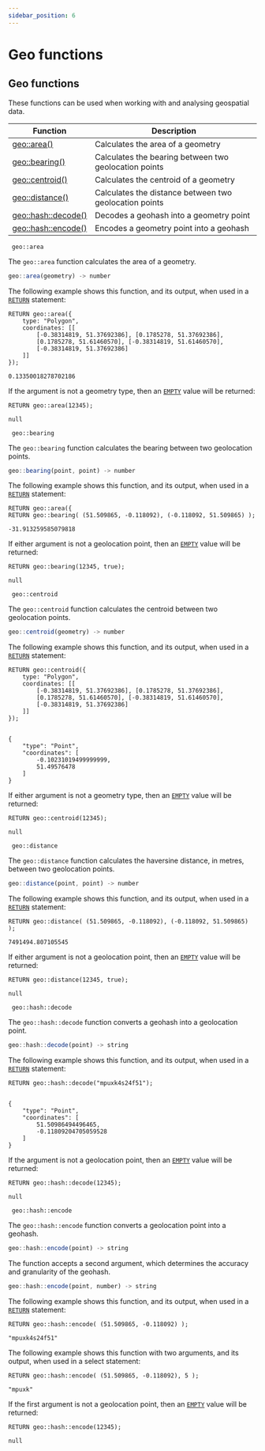 ```yaml
---
sidebar_position: 6
---
```


# Geo functions

## Geo functions

These functions can be used when working with and analysing geospatial data.

<table>
<thead>
  <tr>
    <th>Function</th>
    <th>Description</th>
  </tr>
</thead>
<tbody>
  <tr>
    <td><a href="/docs/SurrealQL/functions/geo#area">geo::area()</a></td>
    <td>Calculates the area of a geometry</td>
  </tr>
  <tr>
    <td><a href="/docs/SurrealQL/functions/geo#bearing">geo::bearing()</a></td>
    <td>Calculates the bearing between two geolocation points</td>
  </tr>
  <tr>
    <td><a href="/docs/SurrealQL/functions/geo#centroid">geo::centroid()</a></td>
    <td>Calculates the centroid of a geometry</td>
  </tr>
  <tr>
    <td><a href="/docs/SurrealQL/functions/geo#distance">geo::distance()</a></td>
    <td>Calculates the distance between two geolocation points</td>
  </tr>
  <tr>
    <td><a href="/docs/SurrealQL/functions/geo#hash-decode">geo::hash::decode()</a></td>
    <td>Decodes a geohash into a geometry point</td>
  </tr>
  <tr>
    <td><a href="/docs/SurrealQL/functions/geo#hash-encode">geo::hash::encode()</a></td>
    <td>Encodes a geometry point into a geohash</td>
  </tr>
</tbody>
</table>

<div className='layout-group'>
<div className='heading'>
    <div id="area" className='code'>
    <code> geo::area </code>
    </div>
</div>

The `geo::area` function calculates the area of a geometry.

```js title="API DEFINITION"
geo::area(geometry) -> number
```
The following example shows this function, and its output, when used in a [`RETURN`](/docs/SurrealQL/statements/return) statement:

```surql
RETURN geo::area({
	type: "Polygon",
	coordinates: [[
		[-0.38314819, 51.37692386], [0.1785278, 51.37692386],
		[0.1785278, 51.61460570], [-0.38314819, 51.61460570],
		[-0.38314819, 51.37692386]
	]]
});

0.13350018278702186
```
If the argument is not a geometry type, then an [`EMPTY`](/docs/SurrealQL/Data_Model/basic_types) value will be returned:

```surql
RETURN geo::area(12345);

null
```
</div>

<div className='layout-group'>
<div className='heading'>
    <div id="bearing" className='code'>
    <code> geo::bearing </code>
    </div>
</div>

The `geo::bearing` function calculates the bearing between two geolocation points.

```js title="API DEFINITION"
geo::bearing(point, point) -> number
```
The following example shows this function, and its output, when used in a [`RETURN`](/docs/SurrealQL/statements/return) statement:

```surql
RETURN geo::area({
RETURN geo::bearing( (51.509865, -0.118092), (-0.118092, 51.509865) );

-31.913259585079818
```
If either argument is not a geolocation point, then an [`EMPTY`](/docs/SurrealQL/Data_Model/basic_types) value will be returned:

```surql
RETURN geo::bearing(12345, true);

null
```
</div>

<div className='layout-group'>
<div className='heading'>
    <div id="centroid" className='code'>
    <code> geo::centroid </code>
    </div>
</div>

The `geo::centroid` function calculates the centroid between two geolocation points.

```js title="API DEFINITION"
geo::centroid(geometry) -> number
```
The following example shows this function, and its output, when used in a [`RETURN`](/docs/SurrealQL/statements/return) statement:

```surql
RETURN geo::centroid({
	type: "Polygon",
	coordinates: [[
		[-0.38314819, 51.37692386], [0.1785278, 51.37692386],
		[0.1785278, 51.61460570], [-0.38314819, 51.61460570],
		[-0.38314819, 51.37692386]
	]]
});


{
	"type": "Point",
	"coordinates": [
		-0.10231019499999999,
		51.49576478
	]
}
```
If either argument is not a geometry type, then an [`EMPTY`](/docs/SurrealQL/Data_Model/basic_types) value will be returned:

```surql
RETURN geo::centroid(12345);

null
```
</div>

<div className='layout-group'>
<div className='heading'>
    <div id="distance" className='code'>
    <code> geo::distance</code>
    </div>
</div>

The `geo::distance` function calculates the haversine distance, in metres, between two geolocation points.

```js title="API DEFINITION"
geo::distance(point, point) -> number
```
The following example shows this function, and its output, when used in a [`RETURN`](/docs/SurrealQL/statements/return) statement:

```surql
RETURN geo::distance( (51.509865, -0.118092), (-0.118092, 51.509865) );

7491494.807105545
```
If either argument is not a geolocation point, then an [`EMPTY`](/docs/SurrealQL/Data_Model/basic_types) value will be returned:

```surql
RETURN geo::distance(12345, true);

null
```
</div>

<div className='layout-group'>
<div className='heading'>
    <div id="hash-decode" className='code'>
    <code> geo::hash::decode</code>
    </div>
</div>

The `geo::hash::decode` function converts a geohash into a geolocation point.

```js title="API DEFINITION"
geo::hash::decode(point) -> string
```
The following example shows this function, and its output, when used in a [`RETURN`](/docs/SurrealQL/statements/return) statement:

```surql
RETURN geo::hash::decode("mpuxk4s24f51");


{
	"type": "Point",
	"coordinates": [
		51.50986494496465,
		-0.11809204705059528
	]
}
```
If the argument is not a geolocation point, then an [`EMPTY`](/docs/SurrealQL/Data_Model/basic_types) value will be returned:

```surql
RETURN geo::hash::decode(12345);

null
```
</div>

<div className='layout-group'>
<div className='heading'>
    <div id="hash-encode" className='code'>
    <code> geo::hash::encode</code>
    </div>
</div>

The `geo::hash::encode` function converts a geolocation point into a geohash.

```js title="API DEFINITION"
geo::hash::encode(point) -> string
```
The function accepts a second argument, which determines the accuracy and granularity of the geohash.

```js title="API DEFINITION"
geo::hash::encode(point, number) -> string
```

The following example shows this function, and its output, when used in a [`RETURN`](/docs/SurrealQL/statements/return) statement:

```surql
RETURN geo::hash::encode( (51.509865, -0.118092) );

"mpuxk4s24f51"
```
The following example shows this function with two arguments, and its output, when used in a select statement:

```surql
RETURN geo::hash::encode( (51.509865, -0.118092), 5 );

"mpuxk"
```
If the first argument is not a geolocation point, then an [`EMPTY`](/docs/SurrealQL/Data_Model/basic_types) value will be returned:

```surql
RETURN geo::hash::encode(12345);

null
```
</div>